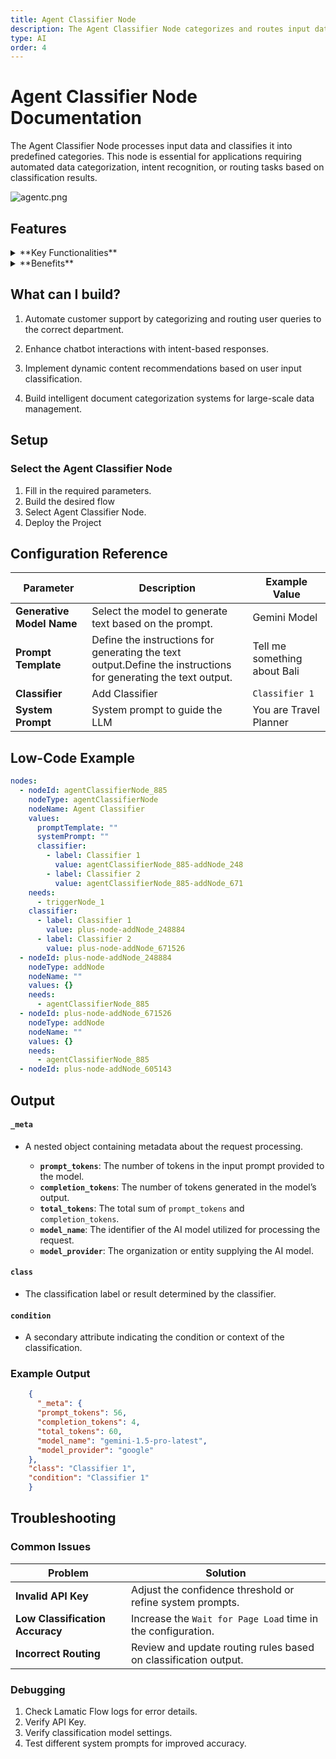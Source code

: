 ```yaml
---
title: Agent Classifier Node
description: The Agent Classifier Node categorizes and routes input data based on predefined classification criteria
type: AI
order: 4
---
```


# Agent Classifier Node Documentation

The Agent Classifier Node processes input data and classifies it into predefined categories. This node is essential for applications requiring automated data categorization, intent recognition, or routing tasks based on classification results.

![agentc.png](./img/agentc/agentc.png)

## Features

<details>
  <summary>**Key Functionalities**</summary>
  1. **Multi-Input Classification:** Supports both text and structured data inputs for classification. 
  2. **Customizable Categories:** Allows defining specific categories for classification based on application needs. 
  3. **Intent Recognition:** Identifies user intent from textual input and maps it to predefined intents. 
  4. **Automated Routing:** Routes data or user queries to the appropriate workflow based on classification results. 
  5. **LLM Integration:** Uses large language models to enhance classification accuracy and contextual understanding.
</details>

<details>
  <summary>**Benefits**</summary>
  1. **Improved Automation:** Reduces manual intervention by automatically categorizing input data. 
  2. **Enhanced User Experience:** Directs queries or data to the appropriate processing module efficiently. 
  3. **Scalability:** Supports multiple classification tasks across different domains. 
  4. **Efficiency:** Streamlines workflows by integrating classification and routing into a single node. 
  5. **AI-Powered Accuracy:** Leverages advanced AI models for context-aware classification.
</details>

## What can I build?

1. Automate customer support by categorizing and routing user queries to the correct department.

1. Enhance chatbot interactions with intent-based responses.

1. Implement dynamic content recommendations based on user input classification.

1. Build intelligent document categorization systems for large-scale data management.

## Setup

### Select the Agent Classifier Node

1. Fill in the required parameters.
1. Build the desired flow
1. Select Agent Classifier Node.
1. Deploy the Project

## Configuration Reference

| **Parameter**             | **Description**                                                                                                | **Example Value**            |
| ------------------------- | -------------------------------------------------------------------------------------------------------------- | ---------------------------- |
| **Generative Model Name** | Select the model to generate text based on the prompt.                                                         | Gemini Model                 |
| **Prompt Template**       | Define the instructions for generating the text output.Define the instructions for generating the text output. | Tell me something about Bali |
| **Classifier**            | Add Classifier                                                                                                 | `Classifier 1`               |
| **System Prompt**         | System prompt to guide the LLM                                                                                 | You are Travel Planner       |

## Low-Code Example

```yaml
nodes:
  - nodeId: agentClassifierNode_885
    nodeType: agentClassifierNode
    nodeName: Agent Classifier
    values:
      promptTemplate: ""
      systemPrompt: ""
      classifier:
        - label: Classifier 1
          value: agentClassifierNode_885-addNode_248
        - label: Classifier 2
          value: agentClassifierNode_885-addNode_671
    needs:
      - triggerNode_1
    classifier:
      - label: Classifier 1
        value: plus-node-addNode_248884
      - label: Classifier 2
        value: plus-node-addNode_671526
  - nodeId: plus-node-addNode_248884
    nodeType: addNode
    nodeName: ""
    values: {}
    needs:
      - agentClassifierNode_885
  - nodeId: plus-node-addNode_671526
    nodeType: addNode
    nodeName: ""
    values: {}
    needs:
      - agentClassifierNode_885
  - nodeId: plus-node-addNode_605143
```

## Output 

#### `_meta`
- A nested object containing metadata about the request processing.

  - **`prompt_tokens`**: The number of tokens in the input prompt provided to the model.
  - **`completion_tokens`**: The number of tokens generated in the model’s output.
  - **`total_tokens`**: The total sum of `prompt_tokens` and `completion_tokens`.
  - **`model_name`**: The identifier of the AI model utilized for processing the request.
  - **`model_provider`**: The organization or entity supplying the AI model.

#### `class`
- The classification label or result determined by the classifier.

#### `condition`
- A secondary attribute indicating the condition or context of the classification.

### Example Output

```json
    {
      "_meta": {
      "prompt_tokens": 56,
      "completion_tokens": 4,
      "total_tokens": 60,
      "model_name": "gemini-1.5-pro-latest",
      "model_provider": "google"
    },
    "class": "Classifier 1",
    "condition": "Classifier 1"
    }
```

## Troubleshooting

### Common Issues

| **Problem**                     | **Solution**                                                    |
| ------------------------------- | --------------------------------------------------------------- |
| **Invalid API Key**             | Adjust the confidence threshold or refine system prompts.       |
| **Low Classification Accuracy** | Increase the `Wait for Page Load` time in the configuration.    |
| **Incorrect Routing**           | Review and update routing rules based on classification output. |

### Debugging

1. Check Lamatic Flow logs for error details.
1. Verify API Key.
1. Verify classification model settings.
1. Test different system prompts for improved accuracy.
